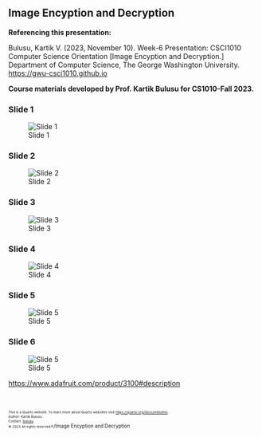 ## Image Encyption and Decryption

**Referencing this presentation:**

Bulusu, Kartik V. (2023, November 10). Week-6 Presentation: CSCI1010 Computer Science Orientation [Image Encyption and Decryption.] Department of Computer Science, The George Washington University. [https://gwu-csci1010.github.io](https://gwu-csci1010.github.io)


::: {.callout-note appearance="simple"}
**Course materials developed by Prof. Kartik Bulusu for CS1010-Fall 2023.**
:::

### Slide 1
![Slide 1](../images/lecture_notes/week-6/slide-1.png)

### Slide 2
![Slide 2](../images/lecture_notes/week-6/slide-2.png)

### Slide 3
![Slide 3](../images/lecture_notes/week-6/slide-3.png)

### Slide 4
![Slide 4](../images/lecture_notes/week-6/slide-4.png)

### Slide 5
![Slide 5](../images/lecture_notes/week-6/slide-5.png)

### Slide 6
![Slide 5](../images/lecture_notes/week-6/slide-6.png)

[https://www.adafruit.com/product/3100#description](https://www.adafruit.com/product/3100#description)


<br>
<footer>
  <p><small><small><small><small>This is a Quarto website. To learn more about Quarto websites visit <https://quarto.org/docs/websites>.<br>
  Author: Kartik Bulusu<br>
  Contact: <a href="mailto:bulusu@gwu.edu">bulusu</a><br>
  &copy; 2023 All rights reserved</small></small></Image Encyption and Decryption